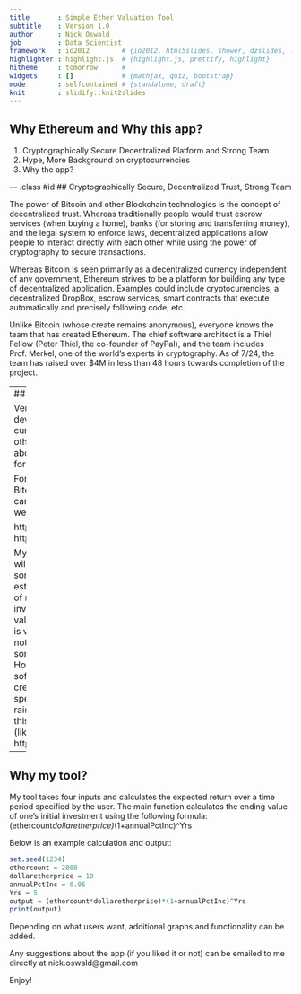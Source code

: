 ```yaml
---
title       : Simple Ether Valuation Tool
subtitle    : Version 1.0
author      : Nick Oswald
job         : Data Scientist
framework   : io2012        # {io2012, html5slides, shower, dzslides, ...}
highlighter : highlight.js  # {highlight.js, prettify, highlight}
hitheme     : tomorrow      # 
widgets     : []            # {mathjax, quiz, bootstrap}
mode        : selfcontained # {standalone, draft}
knit        : slidify::knit2slides
---
```


## Why Ethereum and Why this app?

1. Cryptographically Secure Decentralized Platform and Strong Team
2. Hype, More Background on cryptocurrencies
3. Why the app?

--- .class #id 
## Cryptographically Secure, Decentralized Trust, Strong Team

The power of Bitcoin and other Blockchain technologies is the concept of decentralized trust.
Whereas traditionally people would trust escrow services (when buying a home), banks (for storing and transferring money),
and the legal system to enforce laws, decentralized applications allow people to interact directly with each other while
using the power of cryptography to secure transactions.

Whereas Bitcoin is seen primarily as a decentralized currency independent of any government, Ethereum strives to be 
a platform for building any type of decentralized application. Examples could include cryptocurrencies, a decentralized
DropBox, escrow services, smart contracts that execute automatically and precisely following code, etc.

Unlike Bitcoin (whose create remains anonymous), everyone knows the team that has created Ethereum. The chief software architect
is a Thiel Fellow (Peter Thiel, the co-founder of PayPal), and the team includes Prof. Merkel, one of the world's experts in cryptography.
As of 7/24, the team has raised over $4M in less than 48 hours towards completion of the project.

---
## Strong Team / My tool

Venture Capitalists, developers, crypto-currencies enthusiasts and others have all talked highly about this project and look forward to its success.

For more information on Bitcoin and Ethereum, you can go to the following websites:

http://www.bitcoin.org
http://www.ethereum.org

My tool is a simple one that will allow someone using some basic parameters to estimate their potential rate of return on an Ethereum investment.
This tool is valuable since this project is very new and people do not know how to value something like this.
However, since the software isn't even fully created yet, this is very speculative.
The team is raising money to help get this towards completion (like http://www.kickstarter.com)

---
## Why my tool?


My tool takes four inputs and calculates the expected return over a time period specified by the user. The main function calculates the ending value of one's initial investment using the following formula: (ethercount*dollaretherprice)*(1+annualPctInc)^Yrs 

Below is an example calculation and output:

```r
set.seed(1234)
ethercount = 2000
dollaretherprice = 10
annualPctInc = 0.05
Yrs = 5
output = (ethercount*dollaretherprice)*(1+annualPctInc)^Yrs
print(output)
```

Depending on what users want, additional graphs and functionality can be added.

Any suggestions about the app (if you liked it or not) can be emailed to me directly at nick.oswald@gmail.com

Enjoy!

